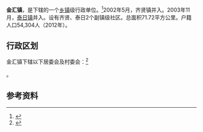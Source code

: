 {{中国乡级行政区|31/01/20/106/000}}

'''金汇镇'''，是{{PRC admin/fullname|31/01/20/106/000|3}}下辖的一个[[乡镇|乡镇]]级行政单位。<ref>{{PRC admin/ref sgc|{{PRC admin/parent|31/01/20/106/000}}}}</ref>2002年5月，齐贤镇并入。2003年11月，[[泰日|泰日镇]]并入。设有齐贤、泰日2个副镇级社区。总面积71.72平方公里。户籍人口54,304人（2012年）。

== 行政区划 ==

金汇镇下辖以下居委会及村委会：<ref>{{PRC admin/ref sgc|31/01/20/106/000}}</ref>

{{PRC admin/children|31/01/20/106/000}}。

== 参考资料 ==

{{reflist}}

{{行政区划小作品}}
{{PRC admin/navcat|31/01/20/106/000}}